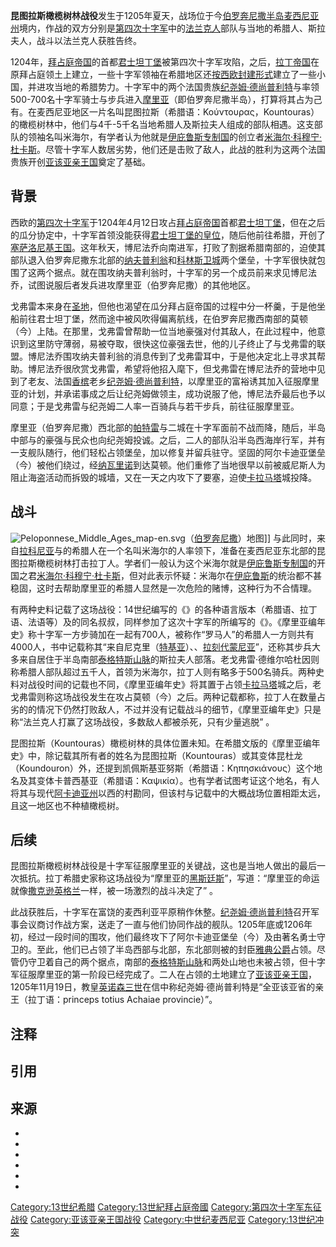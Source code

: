 {{GA}}
{{Infobox military conflict
|conflict=昆图拉斯橄榄树林战役
|partof=[[第四次十字军东征|第四次十字军东征]]
|image=Olivenhain.jpg
|image_size=250px
|alt=Photo of an olive grove
|caption=希腊的橄榄树林
|date=1205年夏
|place= 今属[[伯罗奔尼撒半岛|伯罗奔尼撒半岛]][[麦西尼亚州|麦西尼亚州]]
|result=[[拉丁人治下的希腊|法兰克人]]获胜
|territory = 法兰克人建立[[亚该亚侯国|亚该亚亲王国]]
|combatant1=[[第四次十字军东征|第四次十字军]]
|combatant2=本地希腊人及{{link-en|梅林戈伊|Melingoi}}部落的[[斯拉夫人|斯拉夫人]]
|commander1=[[纪尧姆一世_(亚该亚)|纪尧姆·德尚普利特]]<br /> {{Link-fr|戈弗雷一世 (亚该亚)|Geoffroi Ier de Villehardouin|戈弗雷·德维尔阿杜因}}
|commander2=米海尔（可能是[[米海尔·科穆宁·杜卡斯|米海尔·科穆宁·杜卡斯]]）
|strength1=500-700人（骑兵与步兵总计）
|strength2={{circa|4000-5000人}}（步兵与骑兵总计）
}}
{{拜占庭帝国与拉丁希腊的军事冲突}}
'''昆图拉斯橄榄树林战役'''发生于1205年夏天，战场位于今[[伯罗奔尼撒半岛|伯罗奔尼撒半岛]][[麥西尼亞州|麦西尼亚州]]境内，作战的双方分别是[[第四次十字军东征|第四次十字军]]中的[[拉丁人治下的希腊|法兰克人]]部队与当地的希腊人、斯拉夫人，战斗以法兰克人获胜告终。

1204年，[[東羅馬帝國|拜占庭帝国]]的首都[[君士坦丁堡|君士坦丁堡]]被第四次十字军攻陷，之后，[[拉丁帝国|拉丁帝国]]在原拜占庭领土上建立，一些十字军领袖在希腊地区还[[封建制度_(歐洲)|按西欧封建形式]]建立了一些小国，并进攻当地的希腊势力。十字军中的两个法国贵族[[纪尧姆一世_(亚该亚)|纪尧姆·德尚普利特]]与{{Link-fr|戈弗雷一世 (亚该亚)|Geoffroi Ier de Villehardouin|戈弗雷·德维尔阿杜因}}率领500-700名十字军骑士与步兵进入[[摩里亞|摩里亚]]（即伯罗奔尼撒半岛），打算将其占为己有。在麦西尼亚地区一片名叫昆图拉斯（希腊语：Κούντουρας，Kountouras）的橄榄树林中，他们与4千-5千名当地希腊人及斯拉夫人组成的部队相遇。这支部队的领袖名叫米海尔，有学者认为他就是[[伊庇魯斯專制國|伊庇鲁斯专制国]]的创立者[[米海尔·科穆宁·杜卡斯|米海尔·科穆宁·杜卡斯]]。尽管十字军人数居劣势，他们还是击败了敌人，此战的胜利为这两个法国贵族开创[[亚该亚侯国|亚该亚亲王国]]奠定了基础。

==背景==
西欧的[[第四次十字军东征|第四次十字军]]于1204年4月12日攻占[[東羅馬帝國|拜占庭帝国]]首都[[君士坦丁堡|君士坦丁堡]]，但在之后的瓜分协定中，十字军首领{{link-en|蒙菲拉特的博尼法乔|Boniface of Montferrat}}没能获得[[拉丁帝国|君士坦丁堡的皇位]]，随后他前往希腊，开创了[[萨洛尼卡王国|塞萨洛尼基王国]]{{sfn|Fine|1994|pp=62–63}}{{sfn|Miller|1908|pp=27–28}}。这年秋天，博尼法乔向南进军，打败了割据希腊南部的{{link-en|利奥·斯古罗斯|Leo Sgouros}}，迫使其部队退入伯罗奔尼撒东北部的[[纳夫普利翁|纳夫普利翁]]和[[科林斯衛城|科林斯卫城]]两个堡垒，十字军很快就包围了这两个据点{{sfn|Fine|1994|p=64}}{{sfn|Miller|1908|pp=30–36}}。就在围攻纳夫普利翁时，十字军的另一个成员{{Link-fr|戈弗雷一世 (亚该亚)|Geoffroi Ier de Villehardouin|戈弗雷·德维尔阿杜因}}前来求见博尼法乔，试图说服后者发兵进攻摩里亚（伯罗奔尼撒）的其他地区{{sfn|Fine|1994|p=69}}。

戈弗雷本来身在[[圣地_(地区)|圣地]]，但他也渴望在瓜分拜占庭帝国的过程中分一杯羹，于是他坐船前往君士坦丁堡，然而途中被风吹得偏离航线，在伯罗奔尼撒西南部的莫顿（今{{link-en|梅索尼 (麦西尼亚)|Methoni, Messenia|梅索尼}}）上陆。在那里，戈弗雷曾帮助一位当地豪强对付其敌人，在此过程中，他意识到这里防守薄弱，易被夺取，很快这位豪强去世，他的儿子终止了与戈弗雷的联盟。博尼法乔围攻纳夫普利翁的消息传到了戈弗雷耳中，于是他决定北上寻求其帮助{{sfn|Fine|1994|p=69}}{{sfn|Miller|1908|pp=36–37}}。博尼法乔很欣赏戈弗雷，希望将他招入麾下，但戈弗雷在博尼法乔的营地中见到了老友、法国[[香槟_(行省)|香槟]]老乡[[纪尧姆一世_(亚该亚)|纪尧姆·德尚普利特]]，以摩里亚的富裕诱其加入征服摩里亚的计划，并承诺事成之后让纪尧姆做领主，成功说服了他，博尼法乔最后也予以同意；于是戈弗雷与纪尧姆二人率一百骑兵与若干步兵，前往征服摩里亚{{sfn|Fine|1994|p=69}}{{sfn|Miller|1908|p=37}}。 

摩里亚（伯罗奔尼撒）西北部的[[帕特雷|帕特雷]]与{{link-en|安德拉维达|Andravida}}二城在十字军面前不战而降，随后，半岛中部{{link-en|斯科尔塔|Skorta}}与{{link-en|梅萨雷阿|Mesarea}}的豪强与民众也向纪尧姆投诚{{sfn|Miller|1908|pp=37–38}}{{sfn|Bon|1969|p=60}}。之后，二人的部队沿半岛西海岸行军，并有一支舰队随行，他们轻松占领{{link-en|蓬提孔|Pontikon}}堡垒，加以修复并留兵驻守。坚固的阿尔卡迪亚堡垒（今{{link-en|基帕里西亚|Kyparissia}}）被他们绕过，经[[皮洛斯|纳瓦里诺]]到达莫顿。他们重修了当地很早以前被威尼斯人为阻止海盗活动而拆毁的城墙，又在一天之内攻下了{{link-en|科罗尼 (希腊)|Koroni|科罗尼}}要塞，迫使[[卡拉马塔|卡拉马塔]]城投降{{sfn|Miller|1908|p=38}}{{sfn|Bon|1969|pp=60–61}}。

==战斗==
[[File:Peloponnese_Middle_Ages_map-en.svg|right]]（[[伯罗奔尼撒|伯罗奔尼撒]]）地图]]
与此同时，来自[[拉科尼亚|拉科尼亚]]与{{link-en|阿尔卡狄亚|Arcadia (ancient region)}}的希腊人在一个名叫米海尔的人率领下，准备在麦西尼亚东北部的昆图拉斯橄榄树林打击拉丁人{{notetag|name="1a"|“法兰克人”和“拉丁人”都是拜占庭等国对西欧人的称呼}}{{sfn|Fine|1994|pp=69–70}}。学者们一般认为这个米海尔就是[[伊庇魯斯專制國|伊庇鲁斯专制国]]的开国之君[[米海尔·科穆宁·杜卡斯|米海尔·科穆宁·杜卡斯]]{{sfn|Miller|1908|p=38}}{{sfn|Longnon|1969|p=237}}，但{{link-en|雷蒙德-约瑟夫·洛内兹|Raymond-Joseph Loenertz}}对此表示怀疑：米海尔在[[伊庇鲁斯地区|伊庇鲁斯]]的统治都不甚稳固，这时去帮助摩里亚的希腊人显然是一次危险的赌博，这种行为不合情理{{sfn|Fine|1994|pp=66–67, 70}}{{sfn|Loenertz|1973|pp=377–381, 388–391}}。

有两种史料记载了这场战役：14世纪编写的《{{Link-en|摩里亚编年史|Chronicle of the Morea}}》的各种语言版本（希腊语、拉丁语、法语等）及{{Link-fr|戈弗雷一世 (亚该亚)|Geoffroi Ier de Villehardouin|戈弗雷·德维尔阿杜因}}的同名叔叔，同样参加了这次十字军的{{link-fr|戈弗雷·德维尔哈杜因|Geoffroi de Villehardouin}}所编写的《{{link-fr|君士坦丁堡的征服|La Conquête de Constantinople}}》{{sfn|Bon|1969|p=61}}。《摩里亚编年史》称十字军一方步骑加在一起有700人，被称作“罗马人”{{notetag|拜占庭希腊人自称“罗马人”}}的希腊人一方则共有4000人，书中记载称其“来自尼克里（[[特基亞|特基亚]]）、{{link-en|韦利戈斯蒂|Veligosti}}、[[斯巴达|拉刻代蒙尼亚]]”，还称其步兵大多来自居住于半岛南部[[泰格特斯山脈|泰格特斯山脉]]的{{link-en|梅林戈伊|Melingoi}}斯拉夫人部落{{sfn|Bon|1969|p=61}}{{sfn|Lurier|1964|pp=119–120}}。老戈弗雷·德维尔哈杜因则称希腊人部队超过五千人，首领为米海尔{{notetag|《{{Link-en|摩里亚编年史|Chronicle of the Morea}}》没有记载“米海尔”这个名字}}，拉丁人则有略多于500名骑兵{{sfn|Bon|1969|pp=61–62}}。两种史料对战役时间的记载也不同，《摩里亚编年史》将其置于占领[[卡拉马塔|卡拉马塔]]城之后，老戈弗雷则称这场战役发生在攻占莫顿（今{{link-en|梅索尼 (麦西尼亚)|Methoni, Messenia|梅索尼}}）之后。两种记载都称，拉丁人在数量占劣的的情况下仍然打败敌人，不过并没有记载战斗的细节，《摩里亚编年史》只是称“法兰克人{{notetag|name="1a"|“法兰克人”和“拉丁人”都是拜占庭等国对西欧人的称呼}}打赢了这场战役，多数敌人都被杀死，只有少量逃脱” {{sfn|Bon|1969|pp=61–62}}{{sfn|Lurier|1964|pp=120–121}}。

昆图拉斯（Kountouras）橄榄树林的具体位置未知。在希腊文版的《摩里亚编年史》中，除记载其所有者的姓名为昆图拉斯（Kountouras）或其变体昆杜龙（Koundouron）外，还提到凯佩斯基亚努斯（希腊语：Κηπησκιάνους）这个地名及其变体卡普西基亚（希腊语：Καψικία）{{sfn|Lurier|1964|p=120}}{{sfn|Bon|1969|pp=241–242}}。也有学者试图考证这个地名，有人将其与现代[[阿卡迪亞州|阿卡迪亚州]]{{link-en|曼蒂尼亚|Mantinea}}以西的{{link-en|卡普西亚|Kapsia}}村勘同，但该村与记载中的大概战场位置相距太远，且这一地区也不种植橄榄树{{sfn|Bon|1969|pp=241–242}}。

==后续==
昆图拉斯橄榄树林战役是十字军征服摩里亚的关键战，这也是当地人做出的最后一次抵抗{{sfn|Bon|1969|p=63}}。拉丁希腊史家{{link-en|威廉·米勒 (历史学家)|William Miller (historian)|威廉·米勒}}称这场战役为“摩里亚的[[黑斯廷斯之战|黑斯廷斯]]”{{sfn|Miller|1908|p=37}}，写道：“摩里亚的命运就像[[盎格鲁-撒克逊英格兰|撒克逊英格兰]]一样，被一场激烈的战斗决定了” {{sfn|Miller|1908|p=38}}。

此战获胜后，十字军在富饶的麦西利亚平原稍作休整。[[纪尧姆一世_(亚该亚)|纪尧姆·德尚普利特]]召开军事会议商讨作战方案，送走了一直与他们协同作战的舰队。1205年底或1206年初，经过一段时间的围攻，他们最终攻下了阿尔卡迪亚堡垒（今{{link-en|基帕里西亚|Kyparissia}}）及由著名勇士{{link-en|杜克萨帕特雷斯·武察拉斯|Doxapatres Voutsaras}}守卫的{{link-en|阿拉克洛翁城堡|Araklovon Castle}}{{sfn|Bon|1969|pp=61，63}}。至此，他们已占领了半岛西部与北部，东北部则被{{link-en|蒙菲拉特的博尼法乔|Boniface of Montferrat}}的封臣[[雅典公国|雅典公爵]]占领。尽管{{link-en|利奥·斯古罗斯|Leo Sgouros}}仍守卫着自己的两个据点，南部的[[泰格特斯山脈|泰格特斯山脉]]和{{link-en|察科尼亚|Tsakonia}}两处山地也未被占领，但十字军征服摩里亚的第一阶段已经完成了。二人在占领的土地建立了[[亚该亚侯国|亚该亚亲王国]]，1205年11月19日，教皇[[依諾增爵三世|英诺森三世]]在信中称纪尧姆·德尚普利特是“全亚该亚省的亲王（拉丁语：princeps totius Achaiae provincie）”{{sfn|Bon|1969|p=63}}{{sfn|Miller|1908|pp=38–39}}。

==注释==
{{notefoot}}
==引用==
{{Reflist|2}}

==来源==
* {{La Morée franque|ref=harv}}
* {{The Late Medieval Balkans|ref=harv}}
* {{cite journal | last = Loenertz | first = Raymond-Joseph | title = Aux origines du despotat d'Épire et de la principauté d'Achaïe | pages = 360–394 | journal = Byzantion | volume = 43 | year = 1973 | language = fr|ref=harv }}
* {{Setton-A History of the Crusades | volume = 2 | chapter = The Frankish States in Greece, 1204–1311 | pages = 234–275 | last = Longnon | first = Jean | chapter-url=http://digicoll.library.wisc.edu/cgi-bin/History/History-idx?type=article&did=History.CrusThree.i0021&id=History.CrusTwo |ref=harv}} 
* {{cite book | editor-last = Lurier | editor-first = Harold E. | title = Crusaders as Conquerors: The Chronicle of Morea | year = 1964 | publisher = Columbia University Press | location = New York and London | lccn = 62-9367|ref=harv }}
* {{The Latins in the Levant|ref=harv}}

{{拉丁人治下的希腊}}
{{拜占庭希腊}}
{{coord missing|Greece}}
{{DEFAULTSORT:Kountouras, Battle Of The Olive Grove Of}}

[[Category:13世纪希腊|Category:13世纪希腊]]
[[Category:13世紀拜占庭帝國|Category:13世紀拜占庭帝國]]
[[Category:第四次十字军东征战役|Category:第四次十字军东征战役]]
[[Category:亚该亚亲王国战役|Category:亚该亚亲王国战役]]
[[Category:中世纪麦西尼亚|Category:中世纪麦西尼亚]]
[[Category:13世纪冲突|Category:13世纪冲突]]